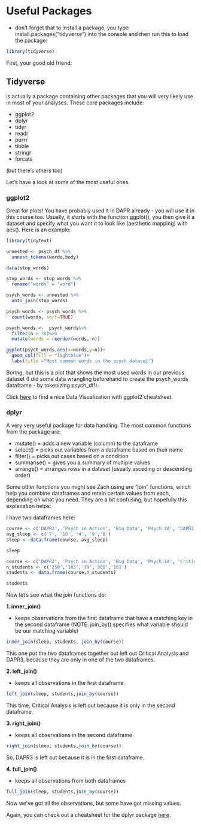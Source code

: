 # Useful Packages

- don't forget that to install a package, you type install.packages("tidyverse") into the console and then run this to load the package:

```r
library(tidyverse)
```

First, your good old friend:

## Tidyverse

is actually a package containing other packages that you will very likely use in most of your analyses. These core packages include:

  - ggplot2
  - dplyr
  - tidyr
  - readr
  - purrr
  - tibble
  - stringr
  - forcats
  
(but there's others too)
  
Let's have a look at some of the most useful ones.

### ggplot2

Great for plots! You have probably used it in DAPR already - you will use it in this course too. Usually, it starts with the function ggplot(), you then give it a dataset and specify what you want it to look like (aesthetic mapping) with aes(). Here is an example:

```r
library(tidytext)

unnested <- psych_df %>%
  unnest_tokens(words,body)

data(stop_words)

stop_words <- stop_words %>%
  rename("words" = "word")

psych_words <- unnested %>%
  anti_join(stop_words)

psych_words <- psych_words %>%
  count(words, sort=TRUE)

psych_words <-  psych_words%>%
  filter(n > 30)%>%
  mutate(words = reorder(words,-n))

```

```r
ggplot(psych_words,aes(x=words,y=n))+
  geom_col(fill = "lightblue")+
  labs(title ="Most common words in the psych dataset")
```

Boring, but this is a plot that shows the most used words in our previous dataset (I did some data wrangling beforehand to create the psych_words dataframe - by tokenizing psych_df!).

Click [here](https://github.com/rstudio/cheatsheets/blob/main/data-visualization.pdf) to find a nice Data Visualization with ggplot2 cheatsheet.

### dplyr

A very very useful package for data handling. The most common functions from the package are:

  - mutate() = adds a new variable (column) to the dataframe
  - select() = picks out variables from a dataframe based on their name
  - filter() = picks out cases based on a condition
  - summarise() = gives you a summary of multiple values
  - arrange() = arranges rows in a dataset (usually asceding or descending order)
  
Some other functions you might see Zach using are "join" functions, which help you combine dataframes and retain certain values from each, depending on what you need. They are a bit confusing, but hopefully this explanation helps:

I have two dataframes here:

```r
course <- c('DAPR2', 'Psych in Action', 'Big Data', 'Psych 1A', 'DAPR3')
avg_sleep <- c('7', '10', '4', '9','6')
sleep <- data.frame(course, avg_sleep)
```

```r
sleep
```

```r
course <- c('DAPR2', 'Psych in Action', 'Big Data', 'Psych 1A', 'Critical Analysis')
n_students <- c('250','163','39','300','161')
students <- data.frame(course,n_students)
```

```r
students
```

Now let's see what the join functions do:

**1. inner_join()**

- keeps observations from the first dataframe that have a matching key in the second dataframe (NOTE: join_by() specifies what variable should be our matching variable)

```r
inner_join(sleep, students, join_by(course))
```

This one put the two dataframes together but left out Critical Analysis and DAPR3, because they are only in one of the two dataframes.

**2. left_join()**

- keeps all observations in the first dataframe.

```r
left_join(sleep, students,join_by(course))
```

This time, Critical Analysis is left out because it is only in the second dataframe.

**3. right_join()**

- keeps all observations in the second dataframe

```r
right_join(sleep, students,join_by(course))
```

So, DAPR3 is left out because it is in the first dataframe.


**4. full_join()**

- keeps all observations from both dataframes

```r
full_join(sleep, students,join_by(course))
```

Now we've got all the observations, but some have got missing values.

Again, you can check out a cheatsheet for the dplyr package [here](https://github.com/rstudio/cheatsheets/blob/main/data-transformation.pdf).

